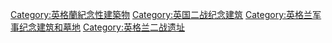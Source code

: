 [[Category:英格蘭紀念性建築物|Category:英格蘭紀念性建築物]]
[[Category:英国二战纪念建筑|Category:英国二战纪念建筑]]
[[Category:英格兰军事纪念建筑和墓地|Category:英格兰军事纪念建筑和墓地]]
[[Category:英格兰二战遗址|Category:英格兰二战遗址]]